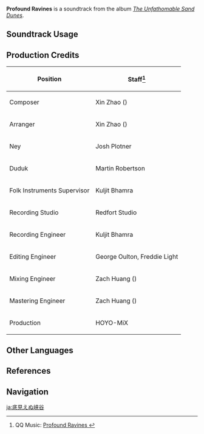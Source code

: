 {{Soundtrack Infobox
|image          = The Unfathomable Sand Dunes.png
|album          = The Unfathomable Sand Dunes
|disc           = 2
|number         = 98
|featured       =
|featured2      =
|featured3      =
|featured_disc  =
|featured_disc2 =
|featured_disc3 =
|youtube_id     = A-4IDzB1juQ
|spotify_id     = 6l0xJAwC7bUdWIuQrrYQaK
|previous       = Lingering Thoughts
|next           = Perilous Exploration
}}
'''Profound Ravines''' is a soundtrack from the album ''[[The Unfathomable Sand Dunes]]''.

==Soundtrack Usage==
{{Soundtrack Usage
|quest    = 
|location = Hypostyle Desert//caves;;Land of Lower Setekh//caves;;Land of Upper Setekh//caves;;Girdle of the Sands//underground
|domain   = 
}}

==Production Credits==
{| class="wikitable"
! Position
! Staff<ref>QQ Music: [https://y.qq.com/n/ryqq/songDetail/0049FF6g2nCZzG Profound Ravines {{zh|幽壑深渺}}]</ref>
|-
! Composer
| Xin Zhao ({{zh|赵鑫}})
|-
! Arranger
| Xin Zhao ({{zh|赵鑫}})
|-
! Ney
| Josh Plotner
|-
! Duduk
| Martin Robertson
|-
! Folk Instruments Supervisor
| Kuljit Bhamra
|-
! Recording Studio
| Redfort Studio
|-
! Recording Engineer
| Kuljit Bhamra
|-
! Editing Engineer
| George Oulton, Freddie Light
|-
! Mixing Engineer
| Zach Huang ({{zh|黄巍}})
|-
! Mastering Engineer
| Zach Huang ({{zh|黄巍}})
|-
! Production
| HOYO-MiX
|}
<!--
==Gallery==
<gallery>
</gallery>
-->
==Other Languages==
{{Other Languages
|en      = Profound Ravines
|zhs     = 幽壑深渺
|zhs_rm  = Yōuhè Shēnmiǎo
|zht     = 幽壑深渺
|zht_rm  = Yōuhè Shēnmiǎo
|zh_tl   = Dark, Profound Valley
|ja      = 底見えぬ峡谷
|ja_rm   = Sokomienu Kyoukoku
}}

==References==
{{Reflist}}

==Navigation==
{{Soundtrack Navbox|The Unfathomable Sand Dunes}}

[[ja:底見えぬ峡谷]]